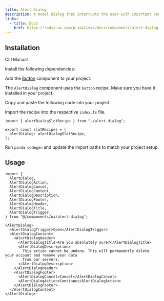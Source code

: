 ```yaml
---
title: Alert Dialog
description: A modal dialog that interrupts the user with important content and expects a response.
links:
  - title: Docs
    href: https://radix-ui.com/primitives/docs/components/alert-dialog
---
```


<ComponentPreview name="alert-dialog-demo" />

## Installation

<InstallationTabs>

<TabsList>
  <TabsTrigger value="cli">CLI</TabsTrigger>
  <TabsTrigger value="manual">Manual</TabsTrigger>
</TabsList>

<TabsContent value="cli">

<PackageRunner command="nore-ui@latest add alert-dialog" />

</TabsContent>

<TabsContent value="manual">

<Steps>

<Step>Install the following dependencies:</Step>

<PackageInstaller name="@radix-ui/react-alert-dialog" />

<Step>Add the [Button](/docs/components/toggle) component to your project.</Step>

The `AlertDialog` component uses the `button` recipe. Make sure you have it installed in your project.

<Step>Copy and paste the following code into your project.</Step>

<ComponentSource name="alert-dialog.ts" type="slot-recipe" />

<ComponentSource name="alert-dialog.tsx" type="component" />

<Step>Import the recipe into the respective `index.ts` file.</Step>

```tsx
import { alertDialogSlotRecipe } from "./alert-dialog";

export const slotRecipes = {
  alertDialog: alertDialogSlotRecipe,
};
```

<Step>Run `panda codegen` and update the import paths to match your project setup.</Step>

</Steps>

</TabsContent>

</InstallationTabs>

## Usage

```tsx
import {
  AlertDialog,
  AlertDialogAction,
  AlertDialogCancel,
  AlertDialogContent,
  AlertDialogDescription,
  AlertDialogFooter,
  AlertDialogHeader,
  AlertDialogTitle,
  AlertDialogTrigger,
} from "@/components/ui/alert-dialog";
```

```tsx
<AlertDialog>
  <AlertDialogTrigger>Open</AlertDialogTrigger>
  <AlertDialogContent>
    <AlertDialogHeader>
      <AlertDialogTitle>Are you absolutely sure?</AlertDialogTitle>
      <AlertDialogDescription>
        This action cannot be undone. This will permanently delete your account and remove your data
        from our servers.
      </AlertDialogDescription>
    </AlertDialogHeader>
    <AlertDialogFooter>
      <AlertDialogCancel>Cancel</AlertDialogCancel>
      <AlertDialogAction>Continue</AlertDialogAction>
    </AlertDialogFooter>
  </AlertDialogContent>
</AlertDialog>
```
